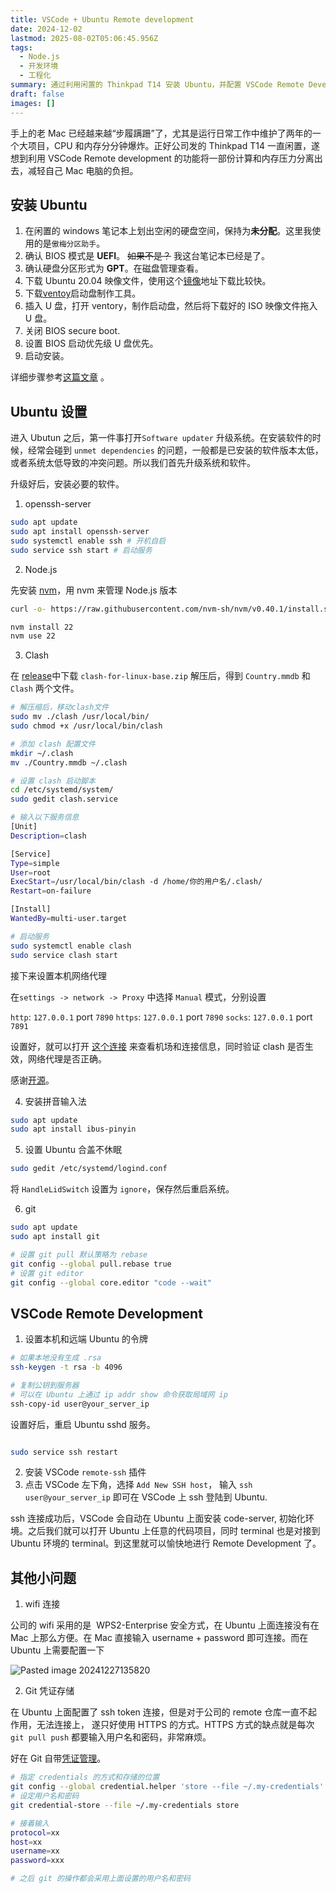 ```yaml
---
title: VSCode + Ubuntu Remote development
date: 2024-12-02
lastmod: 2025-08-02T05:06:45.956Z
tags:
  - Node.js
  - 开发环境
  - 工程化
summary: 通过利用闲置的 Thinkpad T14 安装 Ubuntu，并配置 VSCode Remote Development，减轻老 Mac 的计算压力。
draft: false
images: []
---
```


手上的老 Mac 已经越来越“步履蹒跚”了，尤其是运行日常工作中维护了两年的一个大项目，CPU 和内存分分钟爆炸。正好公司发的 Thinkpad T14 一直闲置，遂想到利用 VSCode Remote development 的功能将一部份计算和内存压力分离出去，减轻自己 Mac 电脑的负担。

## 安装 Ubuntu

1. 在闲置的 windows 笔记本上划出空闲的硬盘空间，保持为**未分配**。这里我使用的是`傲梅分区助手`。
2. 确认 BIOS 模式是 **UEFI**。 ~~如果不是？~~ 我这台笔记本已经是了。
3. 确认硬盘分区形式为 **GPT**。在磁盘管理查看。
4. 下载 Ubuntu 20.04 映像文件，使用这个[镜像](https://launchpad.net/ubuntu/+mirror/mirrors.tuna.tsinghua.edu.cn-release)地址下载比较快。
5. 下载[ventoy](https://gitee.com/longpanda/Ventoy/releases/)启动盘制作工具。
6. 插入 U 盘，打开 ventory，制作启动盘，然后将下载好的 ISO 映像文件拖入 U 盘。
7. 关闭 BIOS secure boot.
8. 设置 BIOS 启动优先级 U 盘优先。
9. 启动安装。

详细步骤参考[这篇文章](https://blog.csdn.net/2401_84064328/article/details/137232169) 。

## Ubuntu 设置

进入 Ubutun 之后，第一件事打开`Software updater` 升级系统。在安装软件的时候，经常会碰到 `unmet dependencies` 的问题，一般都是已安装的软件版本太低，或者系统太低导致的冲突问题。所以我们首先升级系统和软件。

升级好后，安装必要的软件。

1. openssh-server

```bash
sudo apt update
sudo apt install openssh-server
sudo systemctl enable ssh # 开机自启
sudo service ssh start # 启动服务
```

2. Node.js

先安装 [nvm](https://github.com/nvm-sh/nvm?tab=readme-ov-file#installing-and-updating)，用 nvm 来管理 Node.js 版本

```bash
curl -o- https://raw.githubusercontent.com/nvm-sh/nvm/v0.40.1/install.sh | bash

nvm install 22
nvm use 22
```

3. Clash

在 [release](https://github.com/afeng616/Build-Cozy-Ubuntu-Environment/releases)中下载 `clash-for-linux-base.zip` 解压后，得到 `Country.mmdb` 和 `Clash` 两个文件。

```bash
# 解压缩后，移动clash文件
sudo mv ./clash /usr/local/bin/
sudo chmod +x /usr/local/bin/clash

# 添加 clash 配置文件
mkdir ~/.clash
mv ./Country.mmdb ~/.clash

# 设置 clash 启动脚本
cd /etc/systemd/system/
sudo gedit clash.service

# 输入以下服务信息
[Unit]
Description=clash

[Service]
Type=simple
User=root
ExecStart=/usr/local/bin/clash -d /home/你的用户名/.clash/
Restart=on-failure

[Install]
WantedBy=multi-user.target

# 启动服务
sudo systemctl enable clash
sudo service clash start
```

接下来设置本机网络代理

在`settings -> network -> Proxy` 中选择 `Manual` 模式，分别设置

`http`: `127.0.0.1` port `7890`
`https`: `127.0.0.1` port `7890`
`socks`: `127.0.0.1` port `7891`

设置好，就可以打开 [这个连接](https://clash.razord.top/#/proxies) 来查看机场和连接信息，同时验证 clash 是否生效，网络代理是否正确。

感谢[开源](https://github.com/afeng616/Build-Cozy-Ubuntu-Environment/blob/master/documents/01-clash%E5%AE%89%E8%A3%85.md)。

4. 安装拼音输入法

```bash
sudo apt update
sudo apt install ibus-pinyin
```

5. 设置 Ubuntu 合盖不休眠

```bash
sudo gedit /etc/systemd/logind.conf
```

将 `HandleLidSwitch` 设置为 `ignore`，保存然后重启系统。

6. git

```bash
sudo apt update
sudo apt install git

# 设置 git pull 默认策略为 rebase
git config --global pull.rebase true
# 设置 git editor
git config --global core.editor "code --wait"
```

## VSCode Remote Development

1. 设置本机和远端 Ubuntu 的令牌

```bash
# 如果本地没有生成 .rsa
ssh-keygen -t rsa -b 4096

# 复制公钥到服务器
# 可以在 Ubuntu 上通过 ip addr show 命令获取局域网 ip
ssh-copy-id user@your_server_ip

```

设置好后，重启 Ubuntu sshd 服务。

```bash

sudo service ssh restart
```

2. 安装 VSCode `remote-ssh` 插件
3. 点击 VSCode 左下角，选择 `Add New SSH host`， 输入 `ssh user@your_server_ip` 即可在 VSCode 上 ssh 登陆到 Ubuntu.

ssh 连接成功后，VSCode 会自动在 Ubuntu 上面安装 code-server, 初始化环境。之后我们就可以打开 Ubuntu 上任意的代码项目，同时 terminal 也是对接到 Ubuntu 环境的 terminal。到这里就可以愉快地进行 Remote Development 了。

## 其他小问题

1. wifi 连接

公司的 wifi 采用的是  WPS2-Enterprise 安全方式，在 Ubuntu 上面连接没有在 Mac 上那么方便。在 Mac 直接输入 username + password 即可连接。而在 Ubuntu 上需要配置一下

<div className="flex justify-center">
  <Image
    alt="Pasted image 20241227135820"
    src="/static/images/blog/Pasted image 20241227135820.png"
    width={0}
    height={0}
    sizes="100vw"
    className="my-0 h-auto max-h-[400px] w-auto max-w-full"
    style={{ objectFit: 'contain' }}
  />
</div>

2. Git 凭证存储

在 Ubuntu 上面配置了 ssh token 连接，但是对于公司的 remote 仓库一直不起作用，无法连接上，
遂只好使用 HTTPS 的方式。HTTPS 方式的缺点就是每次 `git pull push` 都要输入用户名和密码，非常麻烦。

好在 Git 自带[凭证管理](https://git-scm.com/book/zh/v2/Git-%E5%B7%A5%E5%85%B7-%E5%87%AD%E8%AF%81%E5%AD%98%E5%82%A8)。

```bash
# 指定 credentials 的方式和存储的位置
git config --global credential.helper 'store --file ~/.my-credentials'
# 设定用户名和密码
git credential-store --file ~/.my-credentials store

# 接着输入
protocol=xx
host=xx
username=xx
password=xxx

# 之后 git 的操作都会采用上面设置的用户名和密码
```

